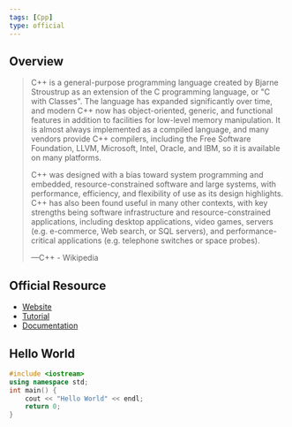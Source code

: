 ```yaml
---
tags: [Cpp]
type: official
---
```


## Overview

<blockquote class="overview" cite="https://en.wikipedia.org/wiki/C%2B%2B">

C++ is a general-purpose programming language created by Bjarne Stroustrup as an extension of the C programming language, or "C with Classes". The language has expanded significantly over time, and modern C++ now has object-oriented, generic, and functional features in addition to facilities for low-level memory manipulation. It is almost always implemented as a compiled language, and many vendors provide C++ compilers, including the Free Software Foundation, LLVM, Microsoft, Intel, Oracle, and IBM, so it is available on many platforms.

C++ was designed with a bias toward system programming and embedded, resource-constrained software and large systems, with performance, efficiency, and flexibility of use as its design highlights. C++ has also been found useful in many other contexts, with key strengths being software infrastructure and resource-constrained applications, including desktop applications, video games, servers (e.g. e-commerce, Web search, or SQL servers), and performance-critical applications (e.g. telephone switches or space probes).

<footer>&mdash;C++ - Wikipedia</footer>

</blockquote>

## Official Resource

- [Website](http://www.cplusplus.com)
- [Tutorial](http://www.cplusplus.com/doc/tutorial/)
- [Documentation](http://www.cplusplus.com/reference/)

## Hello World

```cpp
#include <iostream>
using namespace std;
int main() {
    cout << "Hello World" << endl;
    return 0;
}
```
